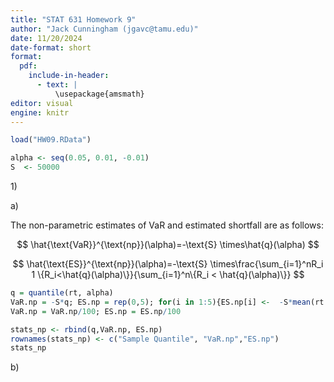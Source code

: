 ```yaml
---
title: "STAT 631 Homework 9"
author: "Jack Cunningham (jgavc@tamu.edu)"
date: 11/20/2024
date-format: short
format:
  pdf:
    include-in-header:
      - text: |
          \usepackage{amsmath}
editor: visual
engine: knitr
---
```


```r
load("HW09.RData")
```

```r
alpha <- seq(0.05, 0.01, -0.01)
S  <- 50000
```

1\)

a\)

The non-parametric estimates of VaR and estimated shortfall are as follows:

$$
\hat{\text{VaR}}^{\text{np}}(\alpha)=-\text{S} \times\hat{q}(\alpha)
$$

$$
\hat{\text{ES}}^{\text{np}}(\alpha)=-\text{S} \times\frac{\sum_{i=1}^nR_i 1 \{R_i<\hat{q}(\alpha)\}}{\sum_{i=1}^n\{R_i < \hat{q}(\alpha)\}}
$$

```r
q = quantile(rt, alpha)
VaR.np = -S*q; ES.np = rep(0,5); for(i in 1:5){ES.np[i] <-  -S*mean(rt[rt < q[i]])}
VaR.np = VaR.np/100; ES.np = ES.np/100

stats_np <- rbind(q,VaR.np, ES.np)
rownames(stats_np) <- c("Sample Quantile", "VaR.np","ES.np")
stats_np
```

b\)
